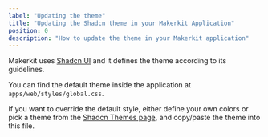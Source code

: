 ```yaml
---
label: "Updating the theme"
title: "Updating the Shadcn theme in your Makerkit Application"
position: 0
description: "How to update the theme in your Makerkit application"
---
```


Makerkit uses [Shadcn UI](https://ui.shadcn.com) and it defines the theme according to its guidelines.

You can find the default theme inside the application at `apps/web/styles/global.css`.

If you want to override the default style, either define your own colors or pick a theme from the [Shadcn Themes page](https://ui.shadcn.com/themes), and copy/paste the theme into this file.